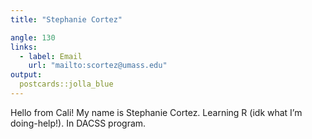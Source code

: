 ```yaml
---
title: "Stephanie Cortez"

angle: 130 
links:
  - label: Email
    url: "mailto:scortez@umass.edu"
output:
  postcards::jolla_blue
---
```

 
Hello from Cali! My name is Stephanie Cortez. Learning R (idk what I'm doing-help!). In DACSS program.   
